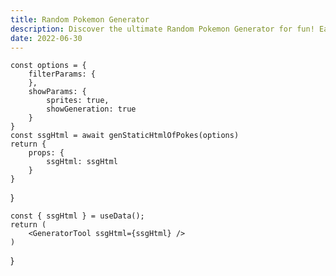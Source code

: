 ```yaml
---
title: Random Pokemon Generator
description: Discover the ultimate Random Pokemon Generator for fun! Easily generate a random Pokemon with our versatile Pokemon randomizer. Customize your search with various filters and explore thousands of Pokemon, including different types, forms, and rarities etc. Perfect for creating random Pokemon teams and enhancing your Pokemon experience.
date: 2022-06-30
---
```



    const options = {
        filterParams: {
        },
        showParams: {
            sprites: true,
            showGeneration: true
        }
    }
    const ssgHtml = await genStaticHtmlOfPokes(options)
    return {
        props: {
            ssgHtml: ssgHtml
        }
    }
}

    const { ssgHtml } = useData();
    return (
        <GeneratorTool ssgHtml={ssgHtml} />
    )
}

<GeneratorTool initGenerate={true} />
<GeneratorToolFeatureCards />
